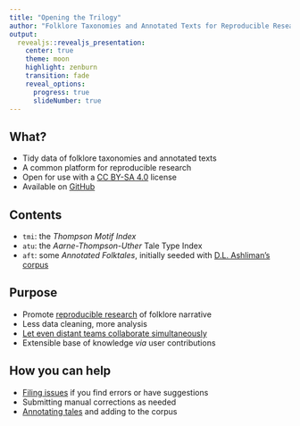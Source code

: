 ```yaml
---
title: "Opening the Trilogy"
author: "Folklore Taxonomies and Annotated Texts for Reproducible Research"
output: 
  revealjs::revealjs_presentation:
    center: true
    theme: moon
    highlight: zenburn
    transition: fade
    reveal_options:
      progress: true
      slideNumber: true
---
```


## What?

- Tidy data of folklore taxonomies and annotated texts
- A common platform for reproducible research
- Open for use with a [CC BY-SA 4.0](https://creativecommons.org/licenses/by-sa/4.0/) license
- Available on [GitHub](https://github.com/j-hagedorn/trilogy)

## Contents

- `tmi`: the *Thompson Motif Index*
- `atu`: the *Aarne-Thompson-Uther* Tale Type Index
- `aft`: some *Annotated Folktales*, initially seeded with [D.L. Ashliman’s corpus](https://sites.pitt.edu/~dash/folktexts.html)

## Purpose

- Promote [reproducible research](https://doi.org/10.1146/annurev-publhealth-012420-105110) of folklore narrative
- Less data cleaning, more analysis
- [Let even distant teams collaborate simultaneously](https://docs.github.com/en/get-started/start-your-journey/about-github-and-git)
- Extensible base of knowledge *via* user contributions

## How you can help

- [Filing issues](https://github.com/j-hagedorn/trilogy/issues/new) if you find errors or have suggestions
- Submitting manual corrections as needed
- [Annotating tales](https://github.com/j-hagedorn/trilogy/blob/master/docs/vignettes/getting_started.md#growing-and-refining-the-corpus) and adding to the corpus
